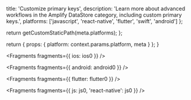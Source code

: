 
  title: 'Customize primary keys',
  description:
    'Learn more about advanced workflows in the Amplify DataStore category, including custom primary keys.',
  platforms: ['javascript', 'react-native', 'flutter', 'swift', 'android']
};

  return getCustomStaticPath(meta.platforms);
};

  return {
    props: {
      platform: context.params.platform,
      meta
    }
  };
}


<Fragments fragments={{ ios: ios0 }} />


<Fragments fragments={{ android: android0 }} />


<Fragments fragments={{ flutter: flutter0 }} />


<Fragments fragments={{ js: js0, 'react-native': js0 }} />
